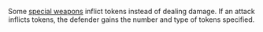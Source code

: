 <Header title="inflict" />

Some [special weapons](/article/Special_Weapon) inflict tokens instead of dealing damage. If an attack
inflicts tokens, the defender gains the number and type of tokens specified.
